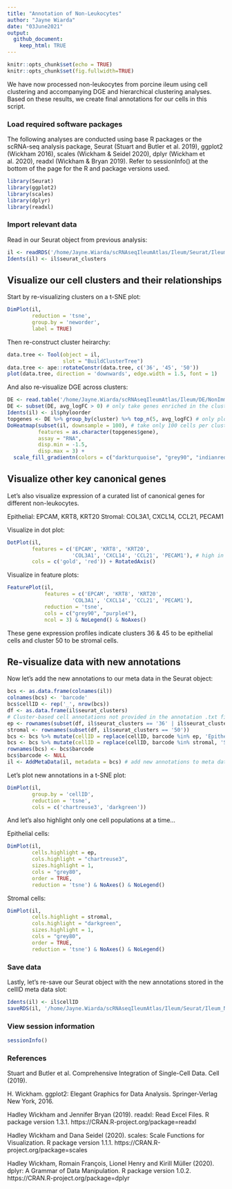 ```yaml
---
title: "Annotation of Non-Leukocytes"
author: "Jayne Wiarda"
date: "03June2021"
output: 
  github_document: 
    keep_html: TRUE
---
```



```r
knitr::opts_chunk$set(echo = TRUE)
knitr::opts_chunk$set(fig.fullwidth=TRUE)
```

We have now processed non-leukocytes from porcine ileum using cell clustering and accompanying DGE and hierarchical clustering analyses. Based on these results, we create final annotations for our cells in this script.

### Load required software packages

The following analyses are conducted using base R packages or the scRNA-seq analysis package, Seurat (Stuart and Butler et al. 2019), ggplot2 (Wickham 2016), scales (Wickham & Seidel 2020), dplyr (Wickham et al. 2020), readxl (Wickham & Bryan 2019). Refer to sessionInfo() at the bottom of the page for the R and package versions used.

```r
library(Seurat)
library(ggplot2)
library(scales)
library(dplyr)
library(readxl)
```

### Import relevant data

Read in our Seurat object from previous analysis:

```r
il <- readRDS('/home/Jayne.Wiarda/scRNAseqIleumAtlas/Ileum/Seurat/Ileum_NonImmuneOnly.rds')
Idents(il) <- il$seurat_clusters
```

## Visualize our cell clusters and their relationships

Start by re-visualizing clusters on a t-SNE plot:

```r
DimPlot(il, 
        reduction = 'tsne', 
        group.by = 'neworder',
        label = TRUE)
```

Then re-construct cluster heirarchy:

```r
data.tree <- Tool(object = il, 
                  slot = "BuildClusterTree") 
data.tree <- ape::rotateConstr(data.tree, c('36', '45', '50'))
plot(data.tree, direction = 'downwards', edge.width = 1.5, font = 1)
```

And also re-visualize DGE across clusters:

```r
DE <- read.table('/home/Jayne.Wiarda/scRNAseqIleumAtlas/Ileum/DE/NonImmuneOnly_OverallDE.txt')
DE <- subset(DE, avg_logFC > 0) # only take genes enriched in the clusters 
Idents(il) <- il$phyloorder
topgenes <- DE %>% group_by(cluster) %>% top_n(5, avg_logFC) # only plot top 5 genes per cluster, as determined by highest average logFC values
DoHeatmap(subset(il, downsample = 100), # take only 100 cells per cluster for plotting
          features = as.character(topgenes$gene), 
          assay = "RNA", 
          disp.min = -1.5, 
          disp.max = 3) +
  scale_fill_gradientn(colors = c("darkturquoise", "grey90", "indianred1", "red"))
```
        
## Visualize other key canonical genes

Let's also visualize expression of a curated list of canonical genes for different non-leukocytes.

Epithelial: EPCAM, KRT8, KRT20
Stromal: COL3A1, CXCL14, CCL21, PECAM1

Visualize in dot plot:

```r
DotPlot(il, 
        features = c('EPCAM', 'KRT8', 'KRT20', 
                     'COL3A1', 'CXCL14', 'CCL21', 'PECAM1'), # high in mast cells
        cols = c('gold', 'red')) + RotatedAxis()
```

Visualize in feature plots:

```r
FeaturePlot(il,
            features = c('EPCAM', 'KRT8', 'KRT20', 
                     'COL3A1', 'CXCL14', 'CCL21', 'PECAM1'),
            reduction = 'tsne',
            cols = c("grey90", "purple4"),
            ncol = 3) & NoLegend() & NoAxes()
```

These gene expression profiles indicate clusters 36 & 45 to be epithelial cells and cluster 50 to be stromal cells.

## Re-visualize data with new annotations

Now let's add the new annotations to our meta data in the Seurat object:

```r
bcs <- as.data.frame(colnames(il))
colnames(bcs) <- 'barcode'
bcs$cellID <- rep('_', nrow(bcs))
df <- as.data.frame(il$seurat_clusters)
# Cluster-based cell annotations not provided in the annotation .txt files:
ep <- rownames(subset(df, il$seurat_clusters == '36' | il$seurat_clusters == '45'))
stromal <- rownames(subset(df, il$seurat_clusters == '50'))
bcs <- bcs %>% mutate(cellID = replace(cellID, barcode %in% ep, 'Epithelial cells'))
bcs <- bcs %>% mutate(cellID = replace(cellID, barcode %in% stromal, 'Stromal cells'))
rownames(bcs) <- bcs$barcode
bcs$barcode <- NULL
il <- AddMetaData(il, metadata = bcs) # add new annotations to meta data slot
```

Let's plot new annotations in a t-SNE plot:

```r
DimPlot(il, 
        group.by = 'cellID', 
        reduction = 'tsne', 
        cols = c('chartreuse3', 'darkgreen'))
```

And let's also highlight only one cell populations at a time...

Epithelial cells:

```r
DimPlot(il, 
        cells.highlight = ep, 
        cols.highlight = "chartreuse3", 
        sizes.highlight = 1,
        cols = "grey80", 
        order = TRUE, 
        reduction = 'tsne') & NoAxes() & NoLegend()
```

Stromal cells:

```r
DimPlot(il, 
        cells.highlight = stromal, 
        cols.highlight = "darkgreen", 
        sizes.highlight = 1,
        cols = "grey80", 
        order = TRUE, 
        reduction = 'tsne') & NoAxes() & NoLegend()
```

### Save data

Lastly, let's re-save our Seurat object with the new annotations stored in the cellID meta data slot:

```r
Idents(il) <- il$cellID
saveRDS(il, '/home/Jayne.Wiarda/scRNAseqIleumAtlas/Ileum/Seurat/Ileum_NonImmuneOnly.rds')
```

### View session information

```r
sessionInfo()
```

### References

Stuart and Butler et al. Comprehensive Integration of Single-Cell Data. Cell (2019).

H. Wickham. ggplot2: Elegant Graphics for Data Analysis. Springer-Verlag New York, 2016.

Hadley Wickham and Jennifer Bryan (2019). readxl: Read Excel Files. R package version 1.3.1.
  https://CRAN.R-project.org/package=readxl
  
Hadley Wickham and Dana Seidel (2020). scales: Scale Functions for Visualization. R package version 1.1.1.
  https://CRAN.R-project.org/package=scales
  
Hadley Wickham, Romain François, Lionel Henry and Kirill Müller (2020). dplyr: A Grammar of Data Manipulation.
  R package version 1.0.2. https://CRAN.R-project.org/package=dplyr
